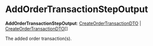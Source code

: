 
# AddOrderTransactionStepOutput

 **AddOrderTransactionStepOutput**: [CreateOrderTransactionDTO](../../../order/interfaces/order.CreateOrderTransactionDTO/page.mdx) \| [CreateOrderTransactionDTO](../../../order/interfaces/order.CreateOrderTransactionDTO/page.mdx)[]

The added order transaction(s).
